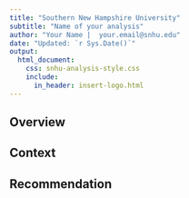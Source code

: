 ```yaml
---
title: "Southern New Hampshire University"
subtitle: "Name of your analysis"
author: "Your Name |  your.email@snhu.edu"
date: "Updated: `r Sys.Date()`"
output:
  html_document: 
    css: snhu-analysis-style.css
    include:
      in_header: insert-logo.html
---
```


## Overview

## Context

## Recommendation

